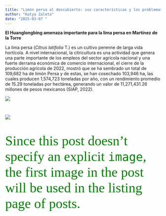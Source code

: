 ```yaml
---
title: "Limón persa al descubierto: sus características y los problemas que enfrenta"
author: "Katya Zaleta"
date: "2025-03-07 "
---
```


**El Huanglongbing amenaza importante para la lima persa en Martínez de la Torre**

La lima persa (*Citrus latifolia* T.) es un cultivo perenne de larga vida hortícola. A nivel internacional, la citricultura es una actividad que genera una parte importante de los empleos del sector agrícola nacional y una fuerte derrama económica de comercio internacional, el cierre de la producción agrícola de 2022, mostró que se ha sembrado un total de 109,682 ha de limón Persa y de estas, se han cosechado 103,946 ha, las cuales producen 1,574,723 toneladas por año, con un rendimiento promedio de 15.29 toneladas por hectárea, generando un valor de 11,271,431.26 millones de pesos mexicanos (SIAP, 2022).

![](Lima%20persa.jpg)

::: {style="font-size:50%;color:green; font-family: herlevtica;font-size:44px;"}
![](VTC.jpg)

Since this post doesn't specify an explicit `image`, the first image in the post will be used in the listing page of posts.
:::

